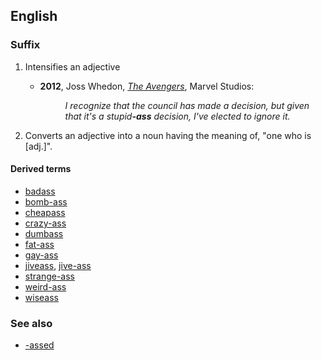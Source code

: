 {{also|ass|Ass|Äss|áss|äss|ašs}}
==English==

===Suffix===
{{en-suffix}}

# {{context|slang|vulgar|lang=en}} Intensifies an adjective
#*'''2012''', Joss Whedon, [[:en:The_Avengers_(2012_film)|''The Avengers'']], Marvel Studios:
#*:''I recognize that the council has made a decision, but given that it's a stupid'''-ass''' decision, I've elected to ignore it.'' 
# {{context|slang|vulgar|lang=en}} Converts an adjective into a noun having the meaning of, "one who is [adj.]".

====Derived terms====
* [[badass]]
* [[bomb-ass]]
* [[cheapass]]
* [[crazy-ass]]
* [[dumbass]]
* [[fat-ass]]
* [[gay-ass]]
* [[jiveass]], [[jive-ass]]
* [[strange-ass]]
* [[weird-ass]]
* [[wiseass]]

===See also===
* [[-assed]]